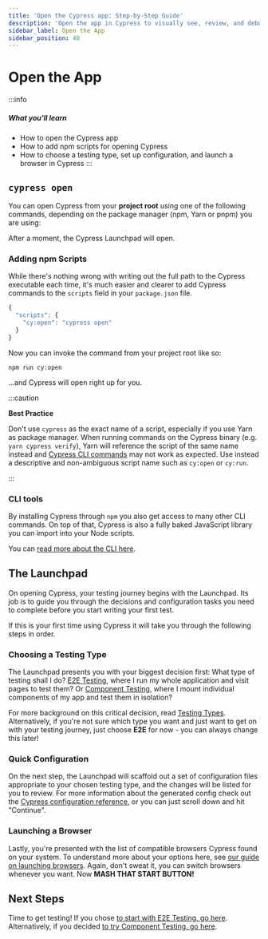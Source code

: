 ```yaml
---
title: 'Open the Cypress app: Step-by-Step Guide'
description: 'Open the app in Cypress to visually see, review, and debug end-to-end and component tests.'
sidebar_label: Open the App
sidebar_position: 40
---
```


# Open the App

:::info

##### <Icon name="question-circle" color="#4BBFD2" /> What you'll learn

- How to open the Cypress app
- How to add npm scripts for opening Cypress
- How to choose a testing type, set up configuration, and launch a browser in Cypress
  :::

## `cypress open`

You can open Cypress from your **project root** using one of the following commands,
depending on the package manager (npm, Yarn or pnpm) you are using:

<CypressOpenCommands />

After a moment, the Cypress Launchpad will open.

### Adding npm Scripts

While there's nothing wrong with writing out the full path to the Cypress
executable each time, it's much easier and clearer to add Cypress commands to
the `scripts` field in your `package.json` file.

```javascript
{
  "scripts": {
    "cy:open": "cypress open"
  }
}
```

Now you can invoke the command from your project root like so:

```shell
npm run cy:open
```

...and Cypress will open right up for you.

:::caution

<strong>Best Practice</strong>

Don't use `cypress` as the exact name of a script, especially if you use Yarn as package manager.
When running commands on the Cypress binary (e.g. `yarn cypress verify`), Yarn will reference the
script of the same name instead and [Cypress CLI commands](/app/references/command-line) may not work as expected.
Use instead a descriptive and non-ambiguous script name such as `cy:open` or `cy:run`.

:::

### CLI tools

By installing Cypress through `npm` you also get access to many other CLI
commands. On top of that, Cypress is also a fully baked JavaScript library you
can import into your Node scripts.

You can [read more about the CLI here](/app/references/command-line).

## The Launchpad

<DocsImage
  src="/img/app/core-concepts/open-mode/the-launchpad.png"
  alt="The Launchpad window"
/>

On opening Cypress, your testing journey begins with the Launchpad. Its job is
to guide you through the decisions and configuration tasks you need to complete
before you start writing your first test.

If this is your first time using Cypress it will take you through the following
steps in order.

### Choosing a Testing Type

<DocsImage
  src="/img/app/get-started/open-the-app/choose-testing-type.png"
  alt="The Launchpad test type selector"
/>

The Launchpad presents you with your biggest decision first: What type of
testing shall I do?
[E2E Testing](/app/core-concepts/testing-types#What-is-E2E-Testing), where I
run my whole application and visit pages to test them? Or
[Component Testing](/app/core-concepts/testing-types#What-is-Component-Testing),
where I mount individual components of my app and test them in isolation?

For more background on this critical decision, read
[Testing Types](/app/core-concepts/testing-types). Alternatively, if you're
not sure which type you want and just want to get on with your testing journey,
just choose **E2E** for now - you can always change this later!

### Quick Configuration

<DocsImage
  src="/img/app/get-started/open-the-app/scaffolded-files.png"
  alt="The Launchpad scaffolded files list"
/>

On the next step, the Launchpad will scaffold out a set of configuration files
appropriate to your chosen testing type, and the changes will be listed for you
to review. For more information about the generated config check out the
[Cypress configuration reference](/app/references/configuration), or you can
just scroll down and hit "Continue".

### Launching a Browser

<DocsImage
  src="/img/app/get-started/open-the-app/select-browser.png"
  alt="The Launchpad browser selector"
/>

Lastly, you're presented with the list of compatible browsers Cypress found on
your system. To understand more about your options here, see
[our guide on launching browsers](/app/references/launching-browsers). Again,
don't sweat it, you can switch browsers whenever you want. Now **MASH THAT
START BUTTON!**

## Next Steps

Time to get testing! If you chose
[to start with E2E Testing, go here](/app/end-to-end-testing/writing-your-first-end-to-end-test).
Alternatively, if you decided
[to try Component Testing, go here](/app/component-testing/get-started).
